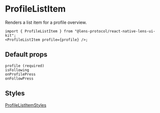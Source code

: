 # ProfileListItem

Renders a list item for a profile overview.

```tsx
import { ProfileListItem } from "@lens-protocol/react-native-lens-ui-kit";
<ProfileListItem profile={profile} />;
```

## Default props

```
profile (required)
isFollowing
onProfilePress
onFollowPress
```

## Styles

[ProfileListItemStyles](https://github.com/lens-protocol/react-native-lens-ui-kit/blob/main/src/types.ts#L173)
